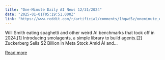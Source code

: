 ```yaml
---
title: "One-Minute Daily AI News 12/31/2024"
date: "2025-01-01T05:19:51.000Z"
link: "https://www.reddit.com/r/artificial/comments/1hqwd5z/oneminute_daily_ai_news_12312024/"
---
```


Will Smith eating spaghetti and other weird AI benchmarks that took off in 2024.[1]
 Introducing smolagents, a simple library to build agents.[2]
 Zuckerberg Sells $2 Billion in Meta Stock Amid AI and...

[Read more](https://www.reddit.com/r/artificial/comments/1hqwd5z/oneminute_daily_ai_news_12312024/)
